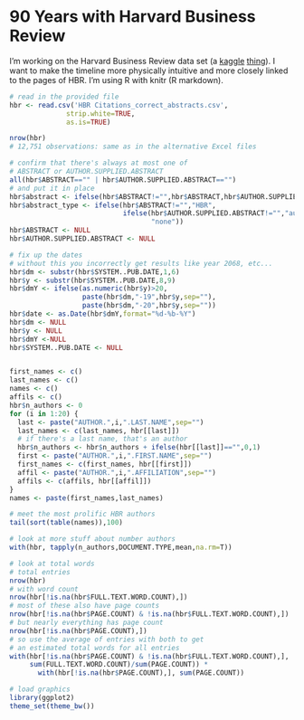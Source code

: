 # 90 Years with Harvard Business Review

I'm working on the Harvard Business Review data set (a [kaggle](http://www.kaggle.com/) [thing](https://www.kaggle.com/c/harvard-business-review-vision-statement-prospect/)). I want to make the timeline more physically intuitive and more closely linked to the pages of HBR. I'm using R with knitr (R markdown).

```r
# read in the provided file
hbr <- read.csv('HBR Citations_correct_abstracts.csv',
              strip.white=TRUE,
              as.is=TRUE)

nrow(hbr)
# 12,751 observations: same as in the alternative Excel files

# confirm that there's always at most one of
# ABSTRACT or AUTHOR.SUPPLIED.ABSTRACT
all(hbr$ABSTRACT=="" | hbr$AUTHOR.SUPPLIED.ABSTRACT=="")
# and put it in place
hbr$abstract <- ifelse(hbr$ABSTRACT!="",hbr$ABSTRACT,hbr$AUTHOR.SUPPLIED.ABSTRACT)
hbr$abstract_type <- ifelse(hbr$ABSTRACT!="","HBR",
                            ifelse(hbr$AUTHOR.SUPPLIED.ABSTRACT!="","author",
                                   "none"))
hbr$ABSTRACT <- NULL
hbr$AUTHOR.SUPPLIED.ABSTRACT <- NULL

# fix up the dates
# without this you incorrectly get results like year 2068, etc...
hbr$dm <- substr(hbr$SYSTEM..PUB.DATE,1,6)
hbr$y <- substr(hbr$SYSTEM..PUB.DATE,8,9)
hbr$dmY <- ifelse(as.numeric(hbr$y)>20,
                  paste(hbr$dm,"-19",hbr$y,sep=""),
                  paste(hbr$dm,"-20",hbr$y,sep=""))
hbr$date <- as.Date(hbr$dmY,format="%d-%b-%Y")
hbr$dm <- NULL
hbr$y <- NULL
hbr$dmY <-NULL
hbr$SYSTEM..PUB.DATE <- NULL


first_names <- c()
last_names <- c()
names <- c()
affils <- c()
hbr$n_authors <- 0
for (i in 1:20) {
  last <- paste("AUTHOR.",i,".LAST.NAME",sep="")
  last_names <- c(last_names, hbr[[last]])
  # if there's a last name, that's an author
  hbr$n_authors <- hbr$n_authors + ifelse(hbr[[last]]=="",0,1)
  first <- paste("AUTHOR.",i,".FIRST.NAME",sep="")
  first_names <- c(first_names, hbr[[first]])
  affil <- paste("AUTHOR.",i,".AFFILIATION",sep="")
  affils <- c(affils, hbr[[affil]])
}
names <- paste(first_names,last_names)

# meet the most prolific HBR authors
tail(sort(table(names)),100)

# look at more stuff about number authors
with(hbr, tapply(n_authors,DOCUMENT.TYPE,mean,na.rm=T))

# look at total words
# total entries
nrow(hbr)
# with word count
nrow(hbr[!is.na(hbr$FULL.TEXT.WORD.COUNT),])
# most of these also have page counts
nrow(hbr[!is.na(hbr$PAGE.COUNT) & !is.na(hbr$FULL.TEXT.WORD.COUNT),])
# but nearly everything has page count
nrow(hbr[!is.na(hbr$PAGE.COUNT),])
# so use the average of entries with both to get
# an estimated total words for all entries
with(hbr[!is.na(hbr$PAGE.COUNT) & !is.na(hbr$FULL.TEXT.WORD.COUNT),], 
     sum(FULL.TEXT.WORD.COUNT)/sum(PAGE.COUNT)) * 
       with(hbr[!is.na(hbr$PAGE.COUNT),], sum(PAGE.COUNT))

# load graphics
library(ggplot2)
theme_set(theme_bw())

```
